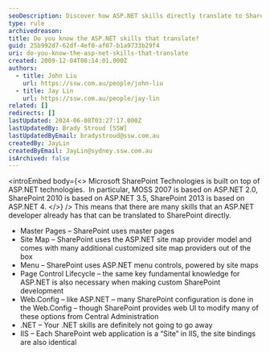 ```yaml
---
seoDescription: Discover how ASP.NET skills directly translate to SharePoint development, leveraging master pages, site maps, menus, and more.
type: rule
archivedreason:
title: Do you know the ASP.NET skills that translate?
guid: 25b992d7-62df-4ef0-af07-b1a9733b29f4
uri: do-you-know-the-asp-net-skills-that-translate
created: 2009-12-04T08:14:01.000Z
authors:
  - title: John Liu
    url: https://ssw.com.au/people/john-liu
  - title: Jay Lin
    url: https://ssw.com.au/people/jay-lin
related: []
redirects: []
lastUpdated: 2024-06-08T03:27:17.000Z
lastUpdatedBy: Brady Stroud [SSW]
lastUpdatedByEmail: bradystroud@ssw.com.au
createdBy: JayLin
createdByEmail: JayLin@sydney.ssw.com.au
isArchived: false
---
```


<introEmbed
  body={<>
Microsoft SharePoint Technologies is built on top of ASP.NET technologies.  In particular, MOSS 2007 is based on ASP.NET 2.0, SharePoint 2010 is based on ASP.NET 3.5, SharePoint 2013 is based on ASP.NET 4.
  </>}
/>
This means that there are many skills that an ASP.NET developer already has that can be translated to SharePoint directly.

- Master Pages – SharePoint uses master pages
- Site Map – SharePoint uses the ASP.NET site map provider model and comes with many additional customized site map providers out of the box
- Menu – SharePoint uses ASP.NET menu controls, powered by site maps
- Page Control Lifecycle – the same key fundamental knowledge for ASP.NET is also necessary when making custom SharePoint development
- Web.Config – like ASP.NET – many SharePoint configuration is done in the Web.Config – though SharePoint provides web UI to modify many of these options from Central Administration
- .NET – Your .NET skills are definitely not going to go away
- IIS – Each SharePoint web application is a “Site” in IIS, the site bindings are also identical
